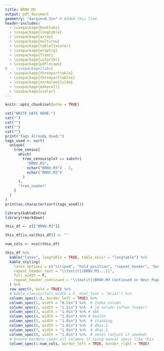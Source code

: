 ```yaml
---
title: BRNV.M3
output: pdf_document
geometry: "margin=0.5in" # Added this line
header-includes:
  - \usepackage{booktabs}
  - \usepackage{longtable}
  - \usepackage{array}
  - \usepackage{multirow}
  - \usepackage[table]{xcolor}
  - \usepackage{wrapfig}
  - \usepackage{float}
  - \usepackage{colortbl}
  - \usepackage{pdflscape}
#  - \usepackage{tabu}
  - \usepackage{threeparttable}
  - \usepackage{threeparttablex}
  - \usepackage[normalem]{ulem}
  - \usepackage{makecell}
  - \usepackage{xcolor}
---
```



```r
knitr::opts_chunk$set(echo = TRUE)
```

```r
cat("WRITE DATE HERE:")
cat("")
cat("")
cat("")
cat("")
print("Tags Already Used:")
tags_used <- sort(
  unique(
    tree_census[
      which(
        tree_census$plot == substr(
          "BRNV.M3",
          nchar("BRNV.M3") - 1,
          nchar("BRNV.M3")
        )
      ),
      "tree_number"
    ]
  )
)
print(as.character(sort(tags_used)))
```

```r
library(kableExtra)
library(rmarkdown)

this_df <- z[["BRNV.M3"]]

this_df[is.na(this_df)] <- ""

num_cols <- ncol(this_df)

this_df %>%
  kable("latex", longtable = TRUE, table.envir = "longtable") %>%
  kable_styling(
    latex_options = c("striped", "hold_position", "repeat_header", "bordered"),
    repeat_header_text = "\\textit{(BRNV.M3...)}",
    full_width = F,
    repeat_header_continued = "\\textit{(BRNV.M3 Continued on Next Page...)}"
  ) %>%
  row_spec(0, bold = TRUE) %>%
  # kable_classic(full_width = F, html_font = "Arial") %>%
  column_spec(1:8, border_left = TRUE) %>%
  column_spec(1, width = "0.5in") %>%  # Index column
  column_spec(2, width = "1.5in") %>%  # id column (often longer)
  column_spec(3, width = "1.0in") %>% # dbh
  column_spec(4, width = "1.0in") %>% # health
  column_spec(5, width = "1.0in") %>%  # standing
  column_spec(6, width = "1.0in") %>%  # dhas.1
  column_spec(7, width = "1.0in") %>%  # dhas.2
  column_spec(8, width = "1.0in") %>%  # notes (adjust if needed)
  # Ensure borders cover all columns if using manual specs like this
  column_spec(1:num_cols, border_left = TRUE, border_right = TRUE)
```

